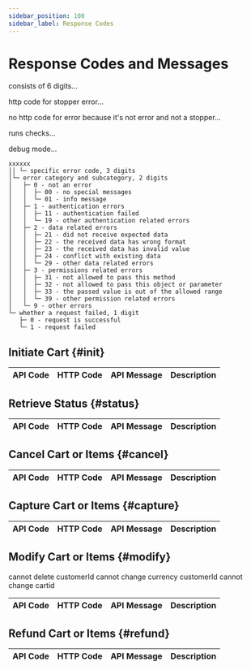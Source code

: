 ```yaml
---
sidebar_position: 100
sidebar_label: Response Codes
---
```



# Response Codes and Messages

consists of 6 digits...

http code for stopper error...

no http code for error because it's not error and not a stopper...

runs checks...

debug mode...


```
xxxxxx
││ └─ specific error code, 3 digits
│└─ error category and subcategory, 2 digits
│   ├─ 0 - not an error
│   │  ├─ 00 - no special messages
│   │  └─ 01 - info message
│   ├─ 1 - authentication errors
│   │  ├─ 11 - authentication failed
│   │  └─ 19 - other authentication related errors
│   ├─ 2 - data related errors
│   │  ├─ 21 - did not receive expected data
│   │  ├─ 22 - the received data has wrong format
│   │  ├─ 23 - the received data has invalid value
│   │  ├─ 24 - conflict with existing data
│   │  └─ 29 - other data related errors
│   ├─ 3 - permissions related errors
│   │  ├─ 31 - not allowed to pass this method
│   │  ├─ 32 - not allowed to pass this object or parameter
│   │  ├─ 33 - the passed value is out of the allowed range
│   │  └─ 39 - other permission related errors
│   └─ 9 - other errors
└─ whether a request failed, 1 digit
   ├─ 0 - request is successful
   └─ 1 - request failed
```

## Initiate Cart {#init}

<table>
  <thead>
    <tr>
      <th>API&nbsp;Code</th>
      <th>HTTP&nbsp;Code</th>
      <th>API&nbsp;Message</th>
      <th>Description</th>
    </tr>
  </thead>
  <tbody>
    <Code000000 name="201" />
    <Code001001 name="201" />
    <Code001002 name="201" />
    <Code101001 />
    <Code101002 />
    <Code111000 />
    <Code121101 />
    <Code121102 />
    <Code122001 />
    <Code122002 />
    <Code123000 />
    <Code123002 />
    <Code123003 />
    <Code124101 />
    <Code124102 />
    <Code124103 />
    <Code124116 />
    <Code131000 />
    <Code132000 />
    <Code132001 />
    <Code132002 />
    <Code132003 />
    <Code133000 />
    <Code133004 />
    <Code133005 />
    <Code199000 />
    <Code199001 />
    <Code503 />
  </tbody>
</table>


## Retrieve Status {#status}

<table>
  <thead>
    <tr>
      <th>API&nbsp;Code</th>
      <th>HTTP&nbsp;Code</th>
      <th>API&nbsp;Message</th>
      <th>Description</th>
    </tr>
  </thead>
  <tbody>
    <Code000000 name="200" />
    <Code001004 />
    <Code001005 />
    <Code001006 />
    <Code001007 />
    <Code101004 />
    <Code101005 />
    <Code101006 />
    <Code101007 />
    <Code111000 />
    <Code121101 />
    <Code121103 />
    <Code122001 />
    <Code122002 />
    <Code123001 />
    <Code123002 />
    <Code123003 />
    <Code131000 />
    <Code132000 />
    <Code199000 />
    <Code199001 />
    <Code503 />
  </tbody>
</table>

## Cancel Cart or Items {#cancel}

<table>
  <thead>
    <tr>
      <th>API&nbsp;Code</th>
      <th>HTTP&nbsp;Code</th>
      <th>API&nbsp;Message</th>
      <th>Description</th>
    </tr>
  </thead>
  <tbody>
    <Code000000 name="200" />
    <Code111000 />
    <Code121101 />
    <Code121103 />
    <Code122001 />
    <Code122002 />
    <Code123001 />
    <Code123002 />
    <Code123003 />
    <Code124004 />
    <Code124005 />
    <Code124006 />
    <Code124007 />
    <Code124103 />
    <Code124114 />
    <Code131000 />
    <Code132000 />
    <Code199000 />
    <Code199001 />
    <Code503 />
  </tbody>
</table>

## Capture Cart or Items {#capture}

<table>
  <thead>
    <tr>
      <th>API&nbsp;Code</th>
      <th>HTTP&nbsp;Code</th>
      <th>API&nbsp;Message</th>
      <th>Description</th>
    </tr>
  </thead>
  <tbody>
    <Code000000 name="200" />
    <Code111000 />
    <Code121101 />
    <Code121103 />
    <Code122001 />
    <Code122002 />
    <Code123001 />
    <Code123002 />
    <Code123003 />
    <Code124004 />
    <Code124005 />
    <Code124006 />
    <Code124007 />
    <Code124103 />
    <Code124114 />
    <Code131000 />
    <Code132000 />
    <Code199000 />
    <Code199001 />
    <Code503 />
  </tbody>
</table>

## Modify Cart or Items {#modify}

cannot delete customerId
cannot change currency customerId
cannot change cartid

<table>
  <thead>
    <tr>
      <th>API&nbsp;Code</th>
      <th>HTTP&nbsp;Code</th>
      <th>API&nbsp;Message</th>
      <th>Description</th>
    </tr>
  </thead>
  <tbody>
    <Code000000 name="200" />
    <Code001001 name="200" />
    <Code001002 name="200" />
    <Code001008 />
    <Code001009 />
    <Code001010 />
    <Code101001 />
    <Code101002 />
    <Code101008 />
    <Code101009 />
    <Code101010 />
    <Code111000 />
    <Code121101 />
    <Code121102 />
    <Code121103 />
    <Code122001 />
    <Code122002 />
    <Code123001 />
    <Code123002 />
    <Code123003 />
    <Code124004 />
    <Code124005 />
    <Code124006 />
    <Code124007 />
    <Code124102 />
    <Code124103 />
    <Code124104 />
    <Code124105 />
    <Code124106 />
    <Code124107 />
    <Code124108 />
    <Code124109 />
    <Code124110 />
    <Code124111 />
    <Code124112 />
    <Code124113 />
    <Code124116 />
    <Code131000 />
    <Code132000 />
    <Code132001 />
    <Code132002 />
    <Code132003 />
    <Code133000 />
    <Code133004 />
    <Code133005 />
    <Code199000 />
    <Code199001 />
    <Code503 />
  </tbody>
</table>

## Refund Cart or Items {#refund}

<table>
  <thead>
    <tr>
      <th>API&nbsp;Code</th>
      <th>HTTP&nbsp;Code</th>
      <th>API&nbsp;Message</th>
      <th>Description</th>
    </tr>
  </thead>
  <tbody>
    <Code000000 name="200" />
    <Code111000 />
    <Code121101 />
    <Code121103 />
    <Code122001 />
    <Code122002 />
    <Code123001 />
    <Code123003 />
    <Code124004 />
    <Code124005 />
    <Code124006 />
    <Code124007 />
    <Code124103 />
    <Code124115 />
    <Code131000 />
    <Code132000 />
    <Code199000 />
    <Code199001 />
    <Code503 />
  </tbody>
</table>